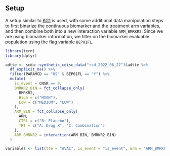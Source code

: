 ## Setup

A setup similar to [KG1](../../graphs/KG1/kg01.qmd) is used, with some additional data manipulation steps to first binarize the continuous biomarker and the treatment arm variables, and then combine both into a new interaction variable `ARM_BMRKR2`.
Since we are using biomarker information, we filter on the biomarker evaluable population using the flag variable `BEP01FL`.

```r
library(tern)
library(dplyr)

adtte <- scda::synthetic_cdisc_data("rcd_2022_06_27")$adtte %>%
  df_explicit_na() %>%
  filter(PARAMCD == "OS" & BEP01FL == "Y") %>%
  mutate(
    is_event = CNSR == 0,
    BMRKR2_BIN = fct_collapse_only(
      BMRKR2,
      High = c("HIGH"),
      Low = c("MEDIUM", "LOW")
    ),
    ARM_BIN = fct_collapse_only(
      ARM,
      CTRL = c("B: Placebo"),
      TRT = c("A: Drug X", "C: Combination")
    ),
    ARM_BMRKR2 = interaction(ARM_BIN, BMRKR2_BIN)
  )

variables <- list(tte = "AVAL", is_event = "is_event", arm = "ARM_BMRKR2")
```
